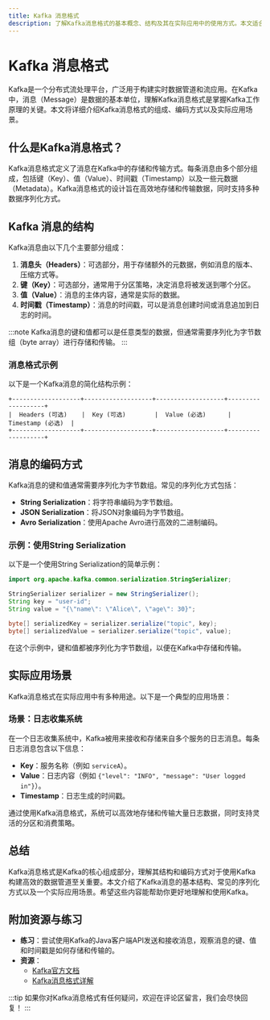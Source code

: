 ```yaml
---
title: Kafka 消息格式
description: 了解Kafka消息格式的基本概念、结构及其在实际应用中的使用方式。本文适合初学者，将逐步讲解Kafka消息的组成、编码方式以及如何在实际场景中使用。
---
```


# Kafka 消息格式

Kafka是一个分布式流处理平台，广泛用于构建实时数据管道和流应用。在Kafka中，消息（Message）是数据的基本单位，理解Kafka消息格式是掌握Kafka工作原理的关键。本文将详细介绍Kafka消息格式的组成、编码方式以及实际应用场景。

## 什么是Kafka消息格式？

Kafka消息格式定义了消息在Kafka中的存储和传输方式。每条消息由多个部分组成，包括键（Key）、值（Value）、时间戳（Timestamp）以及一些元数据（Metadata）。Kafka消息格式的设计旨在高效地存储和传输数据，同时支持多种数据序列化方式。

## Kafka 消息的结构

Kafka消息由以下几个主要部分组成：

1. **消息头（Headers）**：可选部分，用于存储额外的元数据，例如消息的版本、压缩方式等。
2. **键（Key）**：可选部分，通常用于分区策略，决定消息将被发送到哪个分区。
3. **值（Value）**：消息的主体内容，通常是实际的数据。
4. **时间戳（Timestamp）**：消息的时间戳，可以是消息创建时间或消息追加到日志的时间。

:::note
Kafka消息的键和值都可以是任意类型的数据，但通常需要序列化为字节数组（byte array）进行存储和传输。
:::

### 消息格式示例

以下是一个Kafka消息的简化结构示例：

```plaintext
+-------------------+-------------------+-------------------+-------------------+
|  Headers (可选)    |  Key (可选)        |  Value (必选)      |  Timestamp (必选)  |
+-------------------+-------------------+-------------------+-------------------+
```

## 消息的编码方式

Kafka消息的键和值通常需要序列化为字节数组。常见的序列化方式包括：

- **String Serialization**：将字符串编码为字节数组。
- **JSON Serialization**：将JSON对象编码为字节数组。
- **Avro Serialization**：使用Apache Avro进行高效的二进制编码。

### 示例：使用String Serialization

以下是一个使用String Serialization的简单示例：

```java
import org.apache.kafka.common.serialization.StringSerializer;

StringSerializer serializer = new StringSerializer();
String key = "user-id";
String value = "{\"name\": \"Alice\", \"age\": 30}";

byte[] serializedKey = serializer.serialize("topic", key);
byte[] serializedValue = serializer.serialize("topic", value);
```

在这个示例中，键和值都被序列化为字节数组，以便在Kafka中存储和传输。

## 实际应用场景

Kafka消息格式在实际应用中有多种用途。以下是一个典型的应用场景：

### 场景：日志收集系统

在一个日志收集系统中，Kafka被用来接收和存储来自多个服务的日志消息。每条日志消息包含以下信息：

- **Key**：服务名称（例如 `serviceA`）。
- **Value**：日志内容（例如 `{"level": "INFO", "message": "User logged in"}`）。
- **Timestamp**：日志生成的时间戳。

通过使用Kafka消息格式，系统可以高效地存储和传输大量日志数据，同时支持灵活的分区和消费策略。

## 总结

Kafka消息格式是Kafka的核心组成部分，理解其结构和编码方式对于使用Kafka构建高效的数据管道至关重要。本文介绍了Kafka消息的基本结构、常见的序列化方式以及一个实际应用场景。希望这些内容能帮助你更好地理解和使用Kafka。

## 附加资源与练习

- **练习**：尝试使用Kafka的Java客户端API发送和接收消息，观察消息的键、值和时间戳是如何存储和传输的。
- **资源**：
  - [Kafka官方文档](https://kafka.apache.org/documentation/)
  - [Kafka消息格式详解](https://www.confluent.io/blog/apache-kafka-message-format/)

:::tip
如果你对Kafka消息格式有任何疑问，欢迎在评论区留言，我们会尽快回复！
:::
